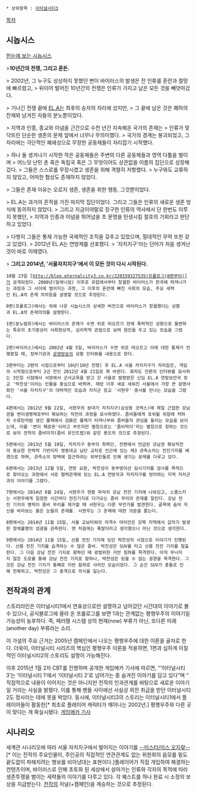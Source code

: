  * 상위항목 : [[이터널시티3]]
[[목차]]
== 시놉시스 ==
[http://gall.dcinside.com/board/view/?id=eternalcity&no=469&page=1&exception_mode=recommend 한눈에 보는 시놉시스]

>'''10년간의 전쟁, 그리고 혼돈.'''

> 2002년, 그 누구도 상상하지 못했던 변이 바이러스의 발생은 전 인류를 혼란과 절망에 빠르렸고,
> 뒤이어 벌어진 10년간의 전쟁은 인류가 가지고 남은 모든 것을 빼앗아갔다.

> 기나긴 전쟁 끝에 [[EL.A]]는 최후의 승자의 자리에 섰지만,
> 그 끝에 남은 것은 폐허의 잔재와 남겨진 자들의 분노뿐이었다.

> 지역과 인종, 종교와 이념을 근간으로 수천 년간 지속해온 국가의 존재는
> 인류가 맞닥뜨린 단순한 생존의 문제 앞에서 너무나 무의미했다.
> 국가의 경계는 붕괴되었고, 그 자리에는 극단적인 폐쇄성으로 무장한 공동체들이 자리잡기 시작했다.

> 하나 둘 생겨나기 시작한 작은 공동체들은 주변의 다른 공동체들과 영역 다툼을 벌이며
> 어느덧 난민 촌 혹은 독립국 혹은 그 무엇이어도 상관없을 이름의 집단으로 성장해갔다.
> 그들은 스스로를 무장시켰고 생존을 위해 격렬히 저항했다.
> 누구와도 교류하지 않았고, 어떠한 협상도 존재하지 않았다.

> 그들은 존재 이유는 오로지 생존, 생존을 위한 행동, 그것뿐이었다.

> EL.A는 과거의 흔적을 가진 마지막 집단이었다. 그리고 그들은 인류의 새로운 생존 방식에 동의하지 않았다.
> 그리고 지금이야말로 장구한 인류의 역사에서 단 한번도 이루지 못했던,
> 지역과 인종과 이념을 뛰어넘을 초 문명을 탄생시킬 절호의 기회라고 판단하고 있었다.

> 다행히 그들은 통제 가능한 국제적인 조직을 갖추고 있었으며, 절대적인 무력 또한 갖고 있었다.
> 2012년 EL.A는 연방제를 선포했다.
> '자치지구'라는 단어가 처음 생겨난 것이 바로 이때였다.

> '''그리고 2014년, '서울자치지구'에서 이 모든 것이 다시 시작된다.'''

 10월 23일 [http://blog.eternalcity3.co.kr/220159327535|프롤로그(0편부터)]가 공개되었다. 2000년(밀레니엄) 이후로 유럽에서부터 창궐한 바이러스가 한국에 퍼져나가는 과정과 그 사이에 벌어지는 과정, 그 이후의 혼란에 빠진 사회의 모습, 주요 세력인 EL.A의 존재 의의등을 설명할 것으로 추정된다.

 0편(프롤로그)에서는 위에 나온 시놉시스의 상세한 버전으로 바이러스가 창궐했다는 상황과 EL.A의 존재의의를 설명한다.

 1편(분노범죄)에서는 바이러스의 존재가 수면 위로 떠오르기 전에 폭력적인 성향으로 돌변하는 특유의 초기증상이 사회현상적, 심리학적 관점으로 보며 원인을 두고 있는 모습을 그렸다. 

 2편(바이러스)에서는 2002년 4월 5일, 바이러스가 수면 위로 떠오르고 이에 대한 통제가 진행중일 때, 정부기관과 [[공영방송]]의 상황 인터뷰를 내용으로 한다.

 3편부터는 2편의 시점으로부터 10년(10년 전쟁) 후 EL.A 서울 자치지구가 자리잡은, 게임의 시작점으로부터 2년 전인 2012년 4월 21일로 확 바뀐다. 화자도 언론의 인터뷰를 묘사하는 3인칭 시점에서 서방에서 군사교육을 받고 갓 서울로 발령받은 신입 EL.A 연방보안국 장교 '박찬성'이라는 인물을 중심으로 바뀌며. 재앙 이후 새로 세워진 서울에서 가장 큰 문명사회인 '서울 자치지구'의 대략적인 모습과 자치군 장교 '서현우' 중사를 만나는 모습을 그렸다.

 4편에서는 2012년 9월 22일, 서현우의 분대가 자치지구(삼성동 코엑스)에 제일 근접한 강남권을 변이생명체로부터 확보하는 작전의 과정을 묘사하였다. 좀비들에게 포위될 위험에 처하자 수류탄처럼 생긴 물체에서 검붉은 물체가 터져나부와 좀비들의 관심을 돌리는 모습을 보이는데, 이를 '변이 페로몬'이라고 부르지만 별칭으로는 '좀비먹이'라는 별칭으로 칭하는 것으로 보아 전작의 좀비미끼(좀비 유인트랩)와 같은 용도의 것으로 추정된다.

 5편에서는 2013년 5월 10일, 자치지구 동부의 최북단, 전편에서 언급된 강남권 확보작전의 중요한 전략적 기반이자 영동대교 남단 교차로 인근에 있는 제3 관측소라는 전진기지를 배경으로 하며, 관측소의 방벽에 접근하려는 외부인들로 인해 생기는 문제를 다루고 있다.

 6편에서는 2013년 12월 5일, 연방 요원, 박찬성이 동부방어선 임시기지를 검사를 목적으로 찾아오는 과정에서 서로 협력관계에 있는 EL.A 연방국과 자치지구를 방어하는 지역 자치군과의 이야기를 그렸다.

 7편에서는 2014년 8월 24일, 서현우가 현황 파악차 강남 전진 기지에 나와있고, 스콜스키는 서현우에게 일정한 시간마다 전진기지로 다가오는 좀비 무리의 존재를 알린다. 강남 전진 기지의 병력이 좀비 무리를 제거할 때 서현우는 다른 무언가를 발견한다. 골목에 숨어 자신을 바라보는 붉은 눈들의 존재를. 서현우는 그 존재에 대한 의문을 품는다.

 8편에서는 2014년 11월 15일, 서울 교보타워의 저격수 마리안은 강북 지역에서 갑자기 발생한 정체불명의 섬광을 관측한다. 맨 처음에는 폭발이라고 생각했으나 아닌 것으로 생각한다.

 9편에서는 2014년 11월 15일, 선릉 전진 기지에 있던 박찬성의 시점으로 이야기가 진행된다. 선릉 전진 기지를 습격하는 수 많은 좀비. 박찬성은 SUV를 타고 선릉 전진 기지를 탈출한다. 그 다음 강남 전진 기지로 향하던 때 광범위한 지반 침하를 목격한다. 아직 무너지지 않은 도로를 통해 강남 전진 기지로 향하나, 박찬성은 믿을 수 없는 광경을 목격한다. 그것은 강남 전진 기지가 통째로 지반 핌하로 사라진 모습이었다. 그 순간 SUV가 충돌로 인해 전복하고, 박찬성은 그 충격으로 의식을 잃는다.

== 전작과의 관계 ==
스토리라인은 이터널시티1에서 연표상으로만 설명하고 넘어갔던 시간대의 이야기로 볼 수 있으나, 공식블로그에 올라 온 프롤로그를 보면 1과는 관계없는 평행우주의 이야기일 가능성이 농후하다. 즉, 페러렐 시스템 상의 현재(now) 부류가 아닌, 또다른 미래(another day) 부류라는 소리.

이 가설의 주요 근거는 2005년 캠페인에서 나오는 평행우주에 대한 이론을 골자로 한다. 더욱이, 이터널시티 시리즈의 핵심인 평행우주 이론을 적용하면, 1편과 심하게 이질적인 이터널시티2의 스토리도 설명이 가능해진다.

이후 2015년 1월 2차 CBT를 진행하며 공개한 게임메카 기사에 따르면, “’이터널시티 3’는 ‘이터널시티 1’에서 ‘이터널시티 2’로 넘어가는 중 숨겨진 이야기를 담고 있다”며 “ 직접적으로 내용이 이어지는 것은 아니지만 전작의 인과관계를 바탕으로 새로운 이야기일 거라는 사실을 밝혔다. 이를 통해 팬들 사이에선 사실상 외전 취급을 받던 이터널시티2도 정사라는 데에 못을 박았다. 동시에, 이터널시티3의 스토리는 이터널시티1에서 플레이어들이 활동한[* 최초로 플레이어 캐릭터가 깨어나는 2002년.] 평행우주와 다른 곳이 맞다는 게 확실시됐다. [http://www.gamemeca.com/news/view.php?gid=739598 게임메카 기사]

== 시나리오 ==
세계관 시나리오에 따라 서울 자치지구에서 벌어지는 이야기를 [[이터널시티2/스토리#s-5.2|--미스터/미스 오지랖--]][* 이는 전작의 주요인물이, 주인공의 직접적인 연관관계도 없는 위원회의 음모를 밑도끝도없이 파헤치려는 행보를 비아냥대는 표현이다.]플레이어가 직접 개입하여 해결하는 컨텐츠이며, 바이러스로 인해 초토화 된 세상에서 살아가는 인류와 각자의 목적에 따라 생존투쟁을 벌이는 세력들의 이야기를 다루고 있다. 각 퀘스트를 하나 완료 시 소정의 보상을 지급받는다. [[이터널시티2|전작]]의 저널(+캠페인)을 계승하는 것으로 추정된다.
